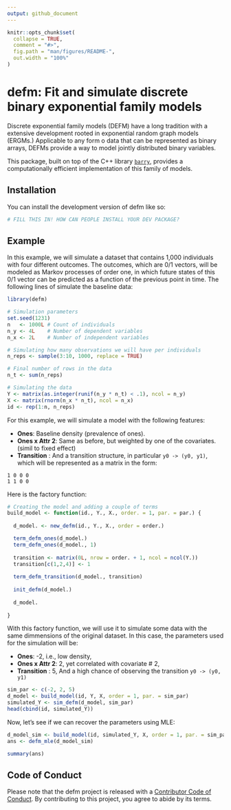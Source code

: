 ```yaml
---
output: github_document
---
```


<!-- README.md is generated from README.Rmd. Please edit that file -->

```r
knitr::opts_chunk$set(
  collapse = TRUE,
  comment = "#>",
  fig.path = "man/figures/README-",
  out.width = "100%"
)
```

# defm: Fit and simulate discrete binary exponential family models

<!-- badges: start -->
<!-- badges: end -->

Discrete exponential family models (DEFM) have a long tradition with a extensive
development rooted in exponential random graph models (ERGMs.) Applicable to 
any form o data that can be represented as binary arrays, DEFMs provide a way
to model jointly distributed binary variables.

This package, built on top of the C++ library [`barry`](https://github.com/USCbiostats/barry),
provides a computationally efficient implementation of this family of models.

## Installation

You can install the development version of defm like so:

``` r
# FILL THIS IN! HOW CAN PEOPLE INSTALL YOUR DEV PACKAGE?
```

## Example

In this example, we will simulate a dataset that contains 1,000 individuals with
four different outcomes. The outcomes, which are 0/1 vectors, will be modeled
as Markov processes of order one, in which future states of this 0/1 vector
can be predicted as a function of the previous point in time. The following lines
of simulate the baseline data:

```r
library(defm)

# Simulation parameters
set.seed(1231)
n   <- 1000L # Count of individuals
n_y <- 4L    # Number of dependent variables
n_x <- 2L    # Number of independent variables

# Simulating how many observations we will have per individuals
n_reps <- sample(3:10, 1000, replace = TRUE)

# Final number of rows in the data
n_t <- sum(n_reps)

# Simulating the data
Y <- matrix(as.integer(runif(n_y * n_t) < .1), ncol = n_y)
X <- matrix(rnorm(n_x * n_t), ncol = n_x)
id <- rep(1:n, n_reps)
```

For this example, we will simulate a model with the following features:

- **Ones**: Baseline density (prevalence of ones).
- **Ones x Attr 2**: Same as before, but weighted by one of the covariates. (simil to fixed effect)
- **Transition** : And a transition structure, in particular `y0 -> (y0, y1)`, which will be represented
as a matrix in the form:

```
1 0 0 0
1 1 0 0
```

Here is the factory function:

```r
# Creating the model and adding a couple of terms
build_model <- function(id., Y., X., order. = 1, par. = par.) {
  
  d_model. <- new_defm(id., Y., X., order = order.)

  term_defm_ones(d_model.)
  term_defm_ones(d_model., 1)
  
  transition <- matrix(0L, nrow = order. + 1, ncol = ncol(Y.))
  transition[c(1,2,4)] <- 1
  
  term_defm_transition(d_model., transition)
  
  init_defm(d_model.)
  
  d_model.
  
}
```

With this factory function, we will use it to simulate some data with the same
dimmensions of the original dataset. In this case, the parameters used for the simulation
will be:

- **Ones**: -2, i.e., low density,
- **Ones x Attr 2**: 2, yet correlated with covariate \# 2,
- **Transition** : 5, And a high chance of observing the transition `y0 -> (y0, y1)`

```r
sim_par <- c(-2, 2, 5)
d_model <- build_model(id, Y, X, order = 1, par. = sim_par)
simulated_Y <- sim_defm(d_model, sim_par)
head(cbind(id, simulated_Y))
```


Now, let's see if we can recover the parameters using MLE:

```r
d_model_sim <- build_model(id, simulated_Y, X, order = 1, par. = sim_par)
ans <- defm_mle(d_model_sim)

summary(ans)
```


## Code of Conduct
  
  Please note that the defm project is released with a [Contributor Code of Conduct](https://contributor-covenant.org/version/2/0/CODE_OF_CONDUCT.html). By contributing to this project, you agree to abide by its terms.
